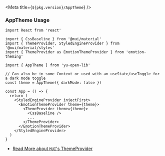 
<Meta title={`${pkg.version}/AppTheme`} />

### AppTheme Usage

```tsx
import React from 'react'

import { CssBaseline } from '@mui/material'
import { ThemeProvider, StyledEngineProvider } from '@mui/material/styles'
import { ThemeProvider as EmotionThemeProvider } from 'emotion-theming'

import { AppTheme } from 'yu-open-lib'

// Can also be in some Context or used with an useState/useToggle for a dark mode toggle
const theme = AppTheme({ darkMode: false })

const App = () => {
  return (
    <StyledEngineProvider injectFirst>
      <EmotionThemeProvider theme={theme}>
        <ThemeProvider theme={theme}>
          <CssBaseline />
          ...
        </ThemeProvider>
      </EmotionThemeProvider>
    </StyledEngineProvider>
  )
}
```

- [Read More about `MUI`'s ThemeProvider](https://mui.com/customization/theming)

